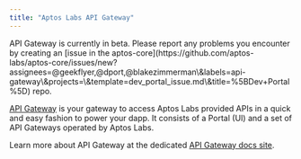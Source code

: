 ```yaml
---
title: "Aptos Labs API Gateway"
---
```







<Aside type="note">
  API Gateway is currently in beta. Please report any problems you encounter
  by creating an [issue in the aptos-core](https://github.com/aptos-labs/aptos-core/issues/new?assignees=@geekflyer,@dport,@blakezimmerman\&labels=api-gateway\&projects=\&template=dev_portal_issue.md\&title=%5BDev+Portal%5D) repo.
</Aside>

[API Gateway](https://developers.aptoslabs.com) is your gateway to access Aptos Labs provided APIs in a quick and easy fashion to power your dapp. It consists of a Portal (UI) and a set of API Gateways operated by Aptos Labs.

Learn more about API Gateway at the dedicated [API Gateway docs site](https://developers.aptoslabs.com/docs).
